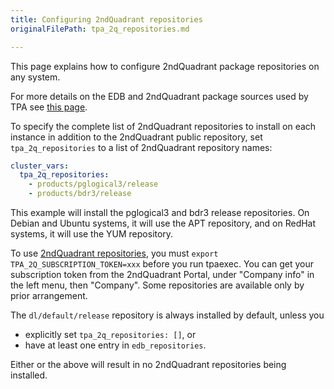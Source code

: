 ```yaml
---
title: Configuring 2ndQuadrant repositories
originalFilePath: tpa_2q_repositories.md

---
```


This page explains how to configure 2ndQuadrant package repositories on
any system.

For more details on the EDB and 2ndQuadrant package sources used by 
TPA see [this page](2q_and_edb_repositories/).

To specify the complete list of 2ndQuadrant repositories to install on
each instance in addition to the 2ndQuadrant public repository, set
`tpa_2q_repositories` to a list of 2ndQuadrant repository names:

```yaml
cluster_vars:
  tpa_2q_repositories:
    - products/pglogical3/release
    - products/bdr3/release
```

This example will install the pglogical3 and bdr3 release repositories.
On Debian and Ubuntu systems, it will use the APT repository, and on
RedHat systems, it will use the YUM repository.

To use
[2ndQuadrant repositories](https://techsupport.enterprisedb.com/customer_portal/sw/),
you must `export TPA_2Q_SUBSCRIPTION_TOKEN=xxx` before you run
tpaexec. You can get your subscription token from the 2ndQuadrant
Portal, under "Company info" in the left menu, then "Company". Some
repositories are available only by prior arrangement.

The `dl/default/release` repository is always installed by default,
unless you 

-   explicitly set `tpa_2q_repositories: []`, or
-   have at least one entry in `edb_repositories`.

Either or the above will result in no 2ndQuadrant repositories being installed.
